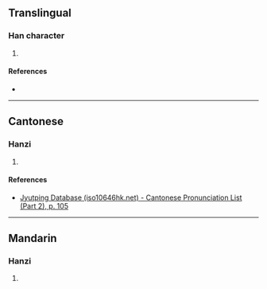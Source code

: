 {{character info/new}}
==Translingual==

===Han character===
{{Han char|rn=60|rad=彳|as=08|sn=11|four=27220|canj=HOBGR|ids=⿰彳周}}

# {{defn|Han|sort=彳08}}

====References====
* {{Han ref|kx=0368.190|dkj=10153|dj=0693.010|hdz=20831.040|uh=5F9F|ud=24479|bh=D550|bd=54608}}

----

==Cantonese==

===Hanzi===
{{yue-hanzi|jyut=[[zau1]]|y=jau1}}

# {{defn|lang=yue|sort=彳08}}

====References====
* [http://www.iso10646hk.net/jp/document/download.jsp Jyutping Database (iso10646hk.net) - Cantonese Pronunciation List (Part 2), p. 105]

----

==Mandarin==

===Hanzi===
{{cmn-hanzi|pin=[[zhōu]] ([[zhou1]]), [[lái]] ([[lai2]]), [[lài]] ([[lai4]])|wg=chou<sup>1</sup>, lai<sup>2</sup>, lai<sup>4</sup>}}

# {{defn|lang=cmn|sort=彳08}}